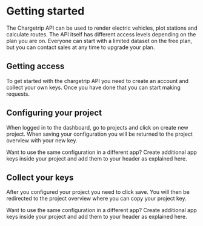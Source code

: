 <!-- order: 1 -->
# Getting started
The Chargetrip API can be used to render electric vehicles, plot stations and calculate routes. The API itself has different access levels depending on the plan you are on. Everyone can start with a limited dataset on the free plan, but you can contact sales at any time to upgrade your plan.

<step number="1" img="getting-access.png">

  ## Getting access
  To get started with the chargetrip API you need to create an account and collect your own keys. Once you have done that you can start making requests.

  <c-button size="md" color="accent" title="Sign up" />
  <c-button size="md" color="alt" title="Sign in" />
</step>
<step number="2" img="configuring-your-project.png">

  ## Configuring your project

  When logged in to the dashboard, go to projects and click on create new project. When saving your configuration you will be returned to the project overview with your new key.

  <step-note color="alt" title="Chargetrip">

  Want to use the same configuration in a different app? Create additional app keys inside your project and add them to your header as explained here.

  </step-note>
</step>
<step number="3" img="collect-your-keys.png">

  ## Collect your keys
  After you configured your project you need to click save. You will then be redirected to the project overview where you can copy your project key.

  <step-note color="alt" title="Chargetrip">

  Want to use the same configuration in a different app? Create additional app keys inside your project and add them to your header as explained here.

  </step-note>
</step>
